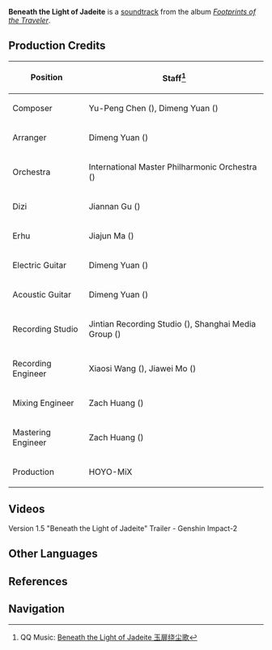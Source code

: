 {{About|the soundtrack|the game version titled Beneath the Light of Jadeite|Version/1.5}}
{{Soundtrack Infobox
|title          = Beneath the Light of Jadeite
|image          = Footprints of the Traveler.png
|album          = Footprints of the Traveler
|disc           =
|number         = 05
|featured       =
|featured2      =
|featured3      =
|featured_disc  =
|featured_disc2 =
|featured_disc3 =
|youtube_id     = mmYchrwJn-I
|spotify_id     = 4KvgEMkKfWjNCA8oGhtC5o
|played_in      = Version Trailer
|during         = [https://youtu.be/4Z6P_2Gyv98 Version 1.5 "Beneath the Light of Jadeite" Trailer]
|domain         =
|previous       = Invitation of Windblume (Footprints of the Traveler)
|next           = Midsummer Island Adventure (Soundtrack)
}}
'''Beneath the Light of Jadeite''' is a [[soundtrack]] from the album ''[[Footprints of the Traveler]]''.

==Production Credits==
{| class="wikitable" style="text-align:left; height:0.5em"
! Position
! Staff<ref>QQ Music: [https://y.qq.com/n/ryqq/songDetail/001OoSGy0p04P7 Beneath the Light of Jadeite 玉扉绕尘歌]</ref>
|-
! Composer
| Yu-Peng Chen ({{zh|陈致逸}}), Dimeng Yuan ({{zh|苑迪萌}})
|-
! Arranger
| Dimeng Yuan ({{zh|苑迪萌}})
|-
! Orchestra
| International Master Philharmonic Orchestra ({{zh|国际首席爱乐乐团}})
|-
! Dizi
| Jiannan Gu ({{zh|顾剑楠}})
|-
! Erhu
| Jiajun Ma ({{zh|马稼骏}})
|-
! Electric Guitar
| Dimeng Yuan ({{zh|苑迪萌}})
|-
! Acoustic Guitar
| Dimeng Yuan ({{zh|苑迪萌}})
|-
! Recording Studio
| Jintian Recording Studio ({{zh|金田录音棚}}), Shanghai Media Group ({{zh|上海广播大厦}})
|-
! Recording Engineer
| Xiaosi Wang ({{zh|王小四}}), Jiawei Mo ({{zh|莫家伟}})
|-
! Mixing Engineer
| Zach Huang ({{zh|黄巍}})
|-
! Mastering Engineer
| Zach Huang ({{zh|黄巍}})
|-
! Production
| HOYO-MiX
|}

==Videos==
<gallery hideaddbutton="true" captionalign="center">
Version 1.5 "Beneath the Light of Jadeite" Trailer - Genshin Impact-2
</gallery>
<!--
==Trivia==
-->
==Other Languages==
{{Transclude|Version/1.5|Other Languages}}

==References==
{{Reflist}}

==Navigation==
{{Soundtrack Navbox|Footprints of the Traveler}}